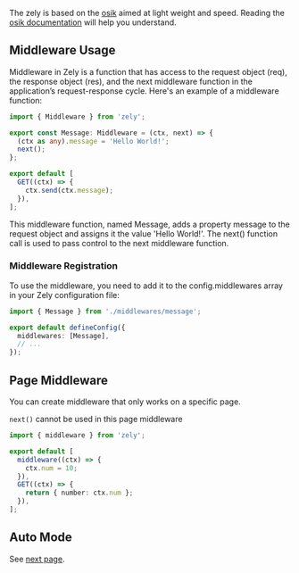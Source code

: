 The zely is based on the [osik](/apis/osik) aimed at light weight and speed.
Reading the [osik documentation](/apis/osik) will help you understand.

## Middleware Usage

Middleware in Zely is a function that has access to the request object (req), the response object (res), and the next middleware function in the application’s request-response cycle.
Here's an example of a middleware function:

```ts [title="middlewares/message.ts"]
import { Middleware } from 'zely';

export const Message: Middleware = (ctx, next) => {
  (ctx as any).message = 'Hello World!';
  next();
};
```

```ts [title="pages/index.ts"]
export default [
  GET((ctx) => {
    ctx.send(ctx.message);
  }),
];
```

This middleware function, named Message, adds a property message to the request object and assigns it the value 'Hello World!'. The next() function call is used to pass control to the next middleware function.

### Middleware Registration

To use the middleware, you need to add it to the config.middlewares array in your Zely configuration file:

```ts [title="zely.config.ts"]
import { Message } from './middlewares/message';

export default defineConfig({
  middlewares: [Message],
  // ...
});
```

## Page Middleware

You can create middleware that only works on a specific page.

<Box type="error">`next()` cannot be used in this page middleware</Box>

```ts
import { middleware } from 'zely';

export default [
  middleware((ctx) => {
    ctx.num = 10;
  }),
  GET((ctx) => {
    return { number: ctx.num };
  }),
];
```

## Auto Mode

See [next page](/docs/auto).
